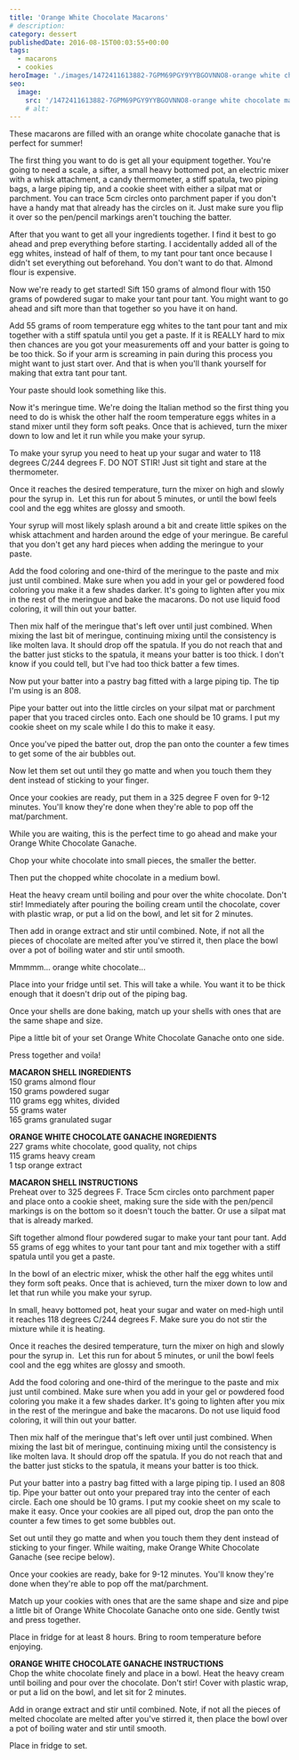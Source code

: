```yaml
---
title: 'Orange White Chocolate Macarons'
# description:
category: dessert
publishedDate: 2016-08-15T00:03:55+00:00
tags:
  - macarons
  - cookies
heroImage: './images/1472411613882-7GPM69PGY9YYBGOVNNO8-orange white chocolate macarons.jpg'
seo:
  image:
    src: '/1472411613882-7GPM69PGY9YYBGOVNNO8-orange white chocolate macarons.jpg'
    # alt:
---
```



<div class="sqs-html-content">
	<p>
		These macarons are filled with an orange white chocolate ganache that is
		perfect for summer! 
	</p>
	<p>
		The first thing you want to do is get all your equipment together. You're
		going to need a scale, a sifter, a small heavy bottomed pot, an electric
		mixer with a whisk attachment, a candy thermometer, a stiff spatula, two
		piping bags, a large piping tip, and a cookie sheet with either a silpat mat
		or parchment. You can trace 5cm circles onto parchment paper if you don't
		have a handy mat that already has the circles on it. Just make sure you flip
		it over so the pen/pencil markings aren't touching the batter. 
	</p>
	<p>
		After that you want to get all your ingredients together. I find it best to
		go ahead and prep everything before starting. I accidentally added all of
		the egg whites, instead of half of them, to my tant pour tant once because I
		didn't set everything out beforehand. You don't want to do that. Almond
		flour is expensive. 
	</p>
</div>
<div
	class="image-block-outer-wrapper layout-caption-hidden design-layout-inline"
	data-test="image-block-inline-outer-wrapper"
>
	<figure class="sqs-block-image-figure intrinsic">
		<div
			class="image-block-wrapper"
			data-animation-role="image"
			data-animation-override=""
		>
			<div class="sqs-image-shape-container-element has-aspect-ratio">
				<Picture
					src={ContentImage1}
					alt="orange white chocolate macarons | sarah makes stuff"
				></Picture>
			</div>
		</div>
	</figure>
</div>
<div class="sqs-html-content">
	<p>
		Now we're ready to get started! Sift 150 grams of almond flour with 150
		grams of powdered sugar to make your tant pour tant. You might want to go
		ahead and sift more than that together so you have it on hand. 
	</p>
</div>
<div
	class="image-block-outer-wrapper layout-caption-hidden design-layout-inline"
	data-test="image-block-inline-outer-wrapper"
>
	<figure class="sqs-block-image-figure intrinsic">
		<div
			class="image-block-wrapper"
			data-animation-role="image"
			data-animation-override=""
		>
			<div class="sqs-image-shape-container-element has-aspect-ratio">
				<Picture
					src={ContentImage2}
					alt="orange white chocolate macarons | sarah makes stuff"
				></Picture>
			</div>
		</div>
	</figure>
</div>
<div class="sqs-html-content">
	<p>
		Add 55 grams of room temperature egg whites to the tant pour tant and mix
		together with a stiff spatula until you get a paste. If it is REALLY hard to
		mix then chances are you got your measurements off and your batter is going
		to be too thick. So if your arm is screaming in pain during this process you
		might want to just start over. And that is when you'll thank yourself for
		making that extra tant pour tant.
	</p>
</div>
<div
	class="image-block-outer-wrapper layout-caption-below design-layout-inline"
	data-test="image-block-inline-outer-wrapper"
>
	<figure class="sqs-block-image-figure intrinsic">
		<div
			class="image-block-wrapper"
			data-animation-role="image"
			data-animation-override=""
		>
			<div class="sqs-image-shape-container-element has-aspect-ratio">
				<Picture
					src={ContentImage3}
					alt="orange white chocolate macarons | sarah makes stuff"
				></Picture>
			</div>
		</div>
	</figure>
</div>
<div class="sqs-html-content">
	<p>Your paste should look something like this.</p>
	<p>
		Now it's meringue time. We're doing the Italian method so the first thing
		you need to do is whisk the other half the room temperature eggs whites in a
		stand mixer until they form soft peaks. Once that is achieved, turn the
		mixer down to low and let it run while you make your syrup.
	</p>
	<p>
		To make your syrup you need to heat up your sugar and water to 118 degrees
		C/244 degrees F. DO NOT STIR! Just sit tight and stare at the thermometer.
	</p>
	<p>
		Once it reaches the desired temperature, turn the mixer on high and slowly
		pour the syrup in.  Let this run for about 5 minutes, or until the bowl
		feels cool and the egg whites are glossy and smooth. 
	</p>
	<p>
		Your syrup will most likely splash around a bit and create little spikes on
		the whisk attachment and harden around the edge of your meringue. Be careful
		that you don't get any hard pieces when adding the meringue to your paste. 
	</p>
</div>
<div
	class="image-block-outer-wrapper layout-caption-hidden design-layout-inline"
	data-test="image-block-inline-outer-wrapper"
>
	<figure class="sqs-block-image-figure intrinsic">
		<div
			class="image-block-wrapper"
			data-animation-role="image"
			data-animation-override=""
		>
			<div class="sqs-image-shape-container-element has-aspect-ratio">
				<Picture
					src={ContentImage4}
					alt="orange white chocolate macarons | sarah makes stuff"
				></Picture>
			</div>
		</div>
	</figure>
</div>
<div class="sqs-html-content">
	<p>
		Add the food coloring and one-third of the meringue to the paste and mix
		just until combined. Make sure when you add in your gel or powdered food
		coloring you make it a few shades darker. It's going to lighten after you
		mix in the rest of the meringue and bake the macarons. Do not use liquid
		food coloring, it will thin out your batter.  
	</p>
</div>
<div
	class="image-block-outer-wrapper layout-caption-below design-layout-inline"
	data-test="image-block-inline-outer-wrapper"
>
	<figure class="sqs-block-image-figure intrinsic">
		<div
			class="image-block-wrapper"
			data-animation-role="image"
			data-animation-override=""
		>
			<div class="sqs-image-shape-container-element has-aspect-ratio">
				<Picture
					src={ContentImage5}
					alt="orange white chocolate macarons | sarah makes stuff"
				></Picture>
			</div>
		</div>
	</figure>
</div>
<div class="sqs-html-content">
	<p>
		Then mix half of the meringue that's left over until just combined. When
		mixing the last bit of meringue, continuing mixing until the consistency is
		like molten lava. It should drop off the spatula. If you do not reach that
		and the batter just sticks to the spatula, it means your batter is too
		thick. I don't know if you could tell, but I've had too thick batter a few
		times.
	</p>
</div>
<div
	class="image-block-outer-wrapper layout-caption-hidden design-layout-inline"
	data-test="image-block-inline-outer-wrapper"
>
	<figure class="sqs-block-image-figure intrinsic">
		<div
			class="image-block-wrapper"
			data-animation-role="image"
			data-animation-override=""
		>
			<div class="sqs-image-shape-container-element has-aspect-ratio">
				<Picture
					src={ContentImage6}
					alt="orange white chocolate macarons | sarah makes stuff"
				></Picture>
			</div>
		</div>
	</figure>
</div>
<div class="sqs-html-content">
	<p>
		Now put your batter into a pastry bag fitted with a large piping tip. The
		tip I'm using is an 808. 
	</p>
</div>
<div
	class="image-block-outer-wrapper layout-caption-hidden design-layout-inline"
	data-test="image-block-inline-outer-wrapper"
>
	<figure class="sqs-block-image-figure intrinsic">
		<div
			class="image-block-wrapper"
			data-animation-role="image"
			data-animation-override=""
		>
			<div class="sqs-image-shape-container-element has-aspect-ratio">
				<Picture
					src={ContentImage7}
					alt="orange white chocolate macarons | sarah makes stuff"
				></Picture>
			</div>
		</div>
	</figure>
</div>
<div class="sqs-html-content">
	<p>
		Pipe your batter out into the little circles on your silpat mat or parchment
		paper that you traced circles onto. Each one should be 10 grams. I put my
		cookie sheet on my scale while I do this to make it easy.
	</p>
	<p>
		Once you've piped the batter out, drop the pan onto the counter a few times
		to get some of the air bubbles out.
	</p>
	<p>
		Now let them set out until they go matte and when you touch them they dent
		instead of sticking to your finger.
	</p>
	<p>
		Once your cookies are ready, put them in a 325 degree F oven for 9-12
		minutes. You'll know they're done when they're able to pop off the
		mat/parchment. 
	</p>
	<p>
		While you are waiting, this is the perfect time to go ahead and make your
		Orange White Chocolate Ganache. 
	</p>
</div>
<div
	class="image-block-outer-wrapper layout-caption-hidden design-layout-inline"
	data-test="image-block-inline-outer-wrapper"
>
	<figure class="sqs-block-image-figure intrinsic">
		<div
			class="image-block-wrapper"
			data-animation-role="image"
			data-animation-override=""
		>
			<div class="sqs-image-shape-container-element has-aspect-ratio">
				<Picture
					src={ContentImage8}
					alt="orange white chocolate macarons | sarah makes stuff"
				></Picture>
			</div>
		</div>
	</figure>
</div>
<div class="sqs-html-content">
	<p>Chop your white chocolate into small pieces, the smaller the better.</p>
</div>
<div
	class="image-block-outer-wrapper layout-caption-hidden design-layout-inline"
	data-test="image-block-inline-outer-wrapper"
>
	<figure class="sqs-block-image-figure intrinsic">
		<div
			class="image-block-wrapper"
			data-animation-role="image"
			data-animation-override=""
		>
			<div class="sqs-image-shape-container-element has-aspect-ratio">
				<Picture
					src={ContentImage9}
					alt="orange white chocolate macarons | sarah makes stuff"
				></Picture>
			</div>
		</div>
	</figure>
</div>
<div class="sqs-html-content">
	<p>Then put the chopped white chocolate in a medium bowl.</p>
</div>
<div
	class="image-block-outer-wrapper layout-caption-hidden design-layout-inline"
	data-test="image-block-inline-outer-wrapper"
>
	<figure class="sqs-block-image-figure intrinsic">
		<div
			class="image-block-wrapper"
			data-animation-role="image"
			data-animation-override=""
		>
			<div class="sqs-image-shape-container-element has-aspect-ratio">
				<Picture
					src={ContentImage10}
					alt="orange white chocolate macarons | sarah makes stuff"
				></Picture>
			</div>
		</div>
	</figure>
</div>
<div class="sqs-html-content">
	<p>
		Heat the heavy cream until boiling and pour over the white chocolate. Don't
		stir! Immediately after pouring the boiling cream until the chocolate, cover
		with plastic wrap, or put a lid on the bowl, and let sit for 2 minutes. 
	</p>
</div>
<div
	class="image-block-outer-wrapper layout-caption-below design-layout-inline"
	data-test="image-block-inline-outer-wrapper"
>
	<figure class="sqs-block-image-figure intrinsic">
		<div
			class="image-block-wrapper"
			data-animation-role="image"
			data-animation-override=""
		>
			<div class="sqs-image-shape-container-element has-aspect-ratio">
				<Picture
					src={ContentImage11}
					alt="orange white chocolate macarons | sarah makes stuff"
				></Picture>
			</div>
		</div>
	</figure>
</div>
<div class="sqs-html-content">
	<p>
		Then add in orange extract and stir until combined. Note, if not all the
		pieces of chocolate are melted after you've stirred it, then place the bowl
		over a pot of boiling water and stir until smooth.
	</p>
</div>
<div
	class="image-block-outer-wrapper layout-caption-below design-layout-inline"
	data-test="image-block-inline-outer-wrapper"
>
	<figure class="sqs-block-image-figure intrinsic">
		<div
			class="image-block-wrapper"
			data-animation-role="image"
			data-animation-override=""
		>
			<div class="sqs-image-shape-container-element has-aspect-ratio">
				<Picture
					src={ContentImage12}
					alt="orange white chocolate macarons | sarah makes stuff"
				></Picture>
			</div>
		</div>
	</figure>
</div>
<div class="sqs-html-content">
	<p>Mmmmm... orange white chocolate...</p>
	<p>
		Place into your fridge until set. This will take a while. You want it to be
		thick enough that it doesn't drip out of the piping bag. 
	</p>
</div>
<div
	class="image-block-outer-wrapper layout-caption-below design-layout-inline"
	data-test="image-block-inline-outer-wrapper"
>
	<figure class="sqs-block-image-figure intrinsic">
		<div
			class="image-block-wrapper"
			data-animation-role="image"
			data-animation-override=""
		>
			<div class="sqs-image-shape-container-element has-aspect-ratio">
				<Picture
					src={ContentImage13}
					alt="orange white chocolate macarons | sarah makes stuff"
				></Picture>
			</div>
		</div>
	</figure>
</div>
<div class="sqs-html-content">
	<p>
		Once your shells are done baking, match up your shells with ones that are
		the same shape and size.
	</p>
</div>
<div
	class="image-block-outer-wrapper layout-caption-below design-layout-inline"
	data-test="image-block-inline-outer-wrapper"
>
	<figure class="sqs-block-image-figure intrinsic">
		<div
			class="image-block-wrapper"
			data-animation-role="image"
			data-animation-override=""
		>
			<div class="sqs-image-shape-container-element has-aspect-ratio">
				<Picture
					src={ContentImage14}
					alt="orange white chocolate macarons | sarah makes stuff"
				></Picture>
			</div>
		</div>
	</figure>
</div>
<div class="sqs-html-content">
	<p>
		Pipe a little bit of your set Orange White Chocolate Ganache onto one side.
	</p>
</div>
<div
	class="image-block-outer-wrapper layout-caption-hidden design-layout-inline"
	data-test="image-block-inline-outer-wrapper"
>
	<figure class="sqs-block-image-figure intrinsic">
		<div
			class="image-block-wrapper"
			data-animation-role="image"
			data-animation-override=""
		>
			<div class="sqs-image-shape-container-element has-aspect-ratio">
				<Picture
					src={ContentImage15}
					alt="orange white chocolate macarons | sarah makes stuff"
				></Picture>
			</div>
		</div>
	</figure>
</div>
<div class="sqs-html-content">
	<p>Press together and voila!</p>
</div>
<div
	class="image-block-outer-wrapper layout-caption-below design-layout-inline"
	data-test="image-block-inline-outer-wrapper"
>
	<figure class="sqs-block-image-figure intrinsic">
		<div
			class="image-block-wrapper"
			data-animation-role="image"
			data-animation-override=""
		>
			<div class="sqs-image-shape-container-element has-aspect-ratio">
				<Picture
					src={ContentImage16}
					alt="orange white chocolate macarons | sarah makes stuff"
				></Picture>
			</div>
		</div>
	</figure>
</div>
<div
	class="image-block-outer-wrapper layout-caption-below design-layout-inline"
	data-test="image-block-inline-outer-wrapper"
>
	<figure class="sqs-block-image-figure intrinsic">
		<div
			class="image-block-wrapper"
			data-animation-role="image"
			data-animation-override=""
		>
			<div class="sqs-image-shape-container-element has-aspect-ratio">
				<Picture
					src={ContentImage17}
					alt="orange white chocolate macarons | sarah makes stuff"
				></Picture>
			</div>
		</div>
	</figure>
</div>
<div
	class="image-block-outer-wrapper layout-caption-below design-layout-inline"
	data-test="image-block-inline-outer-wrapper"
>
	<figure class="sqs-block-image-figure intrinsic">
		<div
			class="image-block-wrapper"
			data-animation-role="image"
			data-animation-override=""
		>
			<div class="sqs-image-shape-container-element has-aspect-ratio">
				<Picture
					src={ContentImage18}
					alt="orange white chocolate macarons | sarah makes stuff"
				></Picture>
			</div>
		</div>
	</figure>
</div>
<div class="sqs-html-content">
	<p>
		<strong>MACARON SHELL INGREDIENTS</strong>
		<br />
		150 grams almond flour
		<br />
		150 grams powdered sugar
		<br />
		110 grams egg whites, divided
		<br />
		55 grams water
		<br />
		165 grams granulated sugar 
	</p>
	<p>
		<strong>ORANGE WHITE CHOCOLATE GANACHE INGREDIENTS</strong>
		<br />
		227 grams white chocolate, good quality, not chips
		<br />
		115 grams heavy cream
		<br />1 tsp orange extract
	</p>
	<p>
		<strong>MACARON SHELL INSTRUCTIONS</strong>
		<br />
		Preheat over to 325 degrees F. Trace 5cm circles onto parchment paper and
		place onto a cookie sheet, making sure the side with the pen/pencil markings
		is on the bottom so it doesn't touch the batter. Or use a silpat mat that is
		already marked.
	</p>
	<p>
		Sift together almond flour powdered sugar to make your tant pour tant. Add
		55 grams of egg whites to your tant pour tant and mix together with a stiff
		spatula until you get a paste.
	</p>
	<p>
		In the bowl of an electric mixer, whisk the other half the egg whites until
		they form soft peaks. Once that is achieved, turn the mixer down to low and
		let that run while you make your syrup.
	</p>
	<p>
		In small, heavy bottomed pot, heat your sugar and water on med-high until it
		reaches 118 degrees C/244 degrees F. Make sure you do not stir the mixture
		while it is heating. 
	</p>
	<p>
		Once it reaches the desired temperature, turn the mixer on high and slowly
		pour the syrup in.  Let this run for about 5 minutes, or unil the bowl feels
		cool and the egg whites are glossy and smooth.
	</p>
	<p>
		Add the food coloring and one-third of the meringue to the paste and mix
		just until combined. Make sure when you add in your gel or powdered food
		coloring you make it a few shades darker. It's going to lighten after you
		mix in the rest of the meringue and bake the macarons. Do not use liquid
		food coloring, it will thin out your batter.  
	</p>
	<p>
		Then mix half of the meringue that's left over until just combined. When
		mixing the last bit of meringue, continuing mixing until the consistency is
		like molten lava. It should drop off the spatula. If you do not reach that
		and the batter just sticks to the spatula, it means your batter is too
		thick.
	</p>
	<p>
		Put your batter into a pastry bag fitted with a large piping tip. I used an
		808 tip. Pipe your batter out onto your prepared tray into the center of
		each circle. Each one should be 10 grams. I put my cookie sheet on my scale
		to make it easy. Once your cookies are all piped out, drop the pan onto the
		counter a few times to get some bubbles out.
	</p>
	<p>
		Set out until they go matte and when you touch them they dent instead of
		sticking to your finger. While waiting, make Orange White Chocolate Ganache
		(see recipe below).
	</p>
	<p>
		Once your cookies are ready, bake for 9-12 minutes. You'll know they're done
		when they're able to pop off the mat/parchment.
	</p>
	<p>
		Match up your cookies with ones that are the same shape and size and pipe a
		little bit of Orange White Chocolate Ganache onto one side. Gently twist and
		press together.
	</p>
	<p>
		Place in fridge for at least 8 hours. Bring to room temperature before
		enjoying.
	</p>
	<p>
		<strong>ORANGE WHITE CHOCOLATE GANACHE INSTRUCTIONS</strong>
		<br />
		Chop the white chocolate finely and place in a bowl. Heat the heavy cream
		until boiling and pour over the chocolate. Don't stir! Cover with plastic
		wrap, or put a lid on the bowl, and let sit for 2 minutes. 
	</p>
	<p>
		Add in orange extract and stir until combined. Note, if not all the pieces
		of melted chocolate are melted after you've stirred it, then place the bowl
		over a pot of boiling water and stir until smooth.
	</p>
	<p>Place in fridge to set. </p>
</div>
